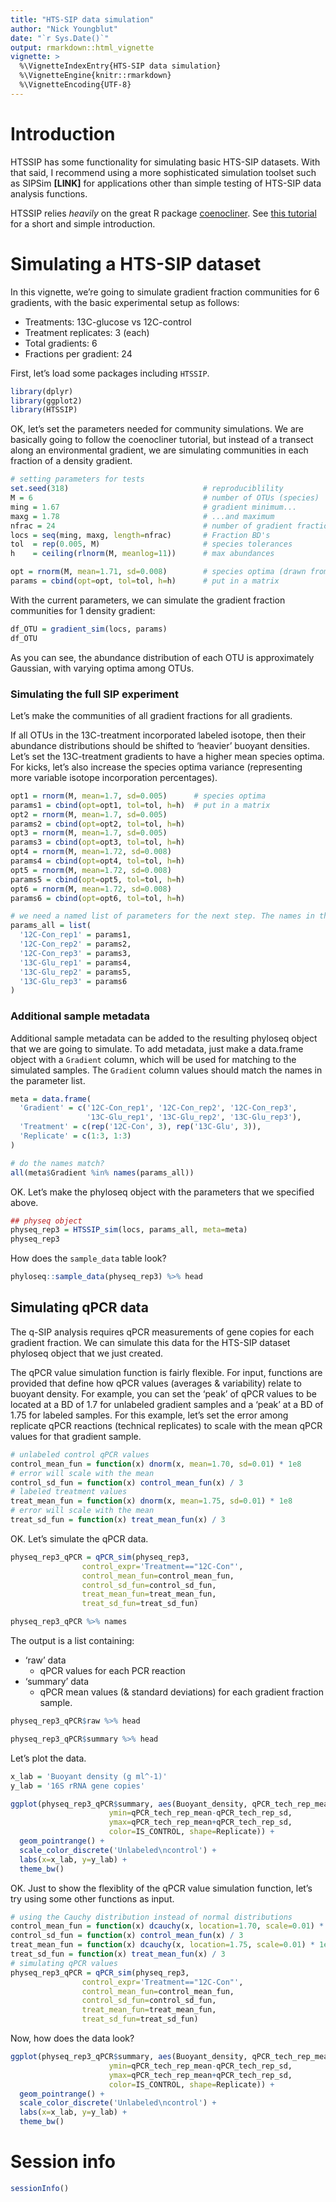 ```yaml
---
title: "HTS-SIP data simulation"
author: "Nick Youngblut"
date: "`r Sys.Date()`"
output: rmarkdown::html_vignette
vignette: >
  %\VignetteIndexEntry{HTS-SIP data simulation}
  %\VignetteEngine{knitr::rmarkdown}
  %\VignetteEncoding{UTF-8}
---
```


# Introduction

HTSSIP has some functionality for simulating basic HTS-SIP datasets. With that said, I recommend using a more sophisticated simulation toolset such as SIPSim **[LINK]** for applications other than simple testing of HTS-SIP data analysis functions.

HTSSIP relies *heavily* on the great R package [coenocliner](https://cran.r-project.org/web/packages/coenocliner/index.html). See [this tutorial](http://www.fromthebottomoftheheap.net/code/r-packages/coenocliner/) for a short and simple introduction. 

# Simulating a HTS-SIP dataset

In this vignette, we're going to simulate gradient fraction communities for 6 gradients, with the basic experimental setup as follows:

* Treatments: 13C-glucose vs 12C-control 
* Treatment replicates: 3 (each)
* Total gradients: 6
* Fractions per gradient: 24

First, let's load some packages including `HTSSIP`. 

```r
library(dplyr)
library(ggplot2)
library(HTSSIP)
```

OK, let's set the parameters needed for community simulations. We are basically going to follow the coenocliner tutorial, but instead of a transect along an environmental gradient, we are simulating communities in each fraction of a density gradient. 

```r
# setting parameters for tests
set.seed(318)                              # reproduciblility
M = 6                                      # number of OTUs (species)
ming = 1.67                                # gradient minimum...
maxg = 1.78                                # ...and maximum
nfrac = 24                                 # number of gradient fractions
locs = seq(ming, maxg, length=nfrac)       # Fraction BD's
tol  = rep(0.005, M)                       # species tolerances
h    = ceiling(rlnorm(M, meanlog=11))      # max abundances

opt = rnorm(M, mean=1.71, sd=0.008)        # species optima (drawn from a normal dist.)
params = cbind(opt=opt, tol=tol, h=h)      # put in a matrix
```

With the current parameters, we can simulate the gradient fraction communities for 1 density gradient: 

```r
df_OTU = gradient_sim(locs, params)
df_OTU
```

As you can see, the abundance distribution of each OTU is approximately Gaussian, with varying optima among OTUs. 

### Simulating the full SIP experiment

Let's make the communities of all gradient fractions for all gradients.  

If all OTUs in the 13C-treatment incorporated labeled isotope, then their abundance distributions should be shifted to 'heavier' buoyant densities. Let's set the 13C-treatment gradients to have a higher mean species optima. For kicks, let's also increase the species optima variance (representing more variable isotope incorporation percentages).

```r
opt1 = rnorm(M, mean=1.7, sd=0.005)      # species optima
params1 = cbind(opt=opt1, tol=tol, h=h)  # put in a matrix
opt2 = rnorm(M, mean=1.7, sd=0.005)     
params2 = cbind(opt=opt2, tol=tol, h=h) 
opt3 = rnorm(M, mean=1.7, sd=0.005)     
params3 = cbind(opt=opt3, tol=tol, h=h) 
opt4 = rnorm(M, mean=1.72, sd=0.008)    
params4 = cbind(opt=opt4, tol=tol, h=h) 
opt5 = rnorm(M, mean=1.72, sd=0.008)    
params5 = cbind(opt=opt5, tol=tol, h=h) 
opt6 = rnorm(M, mean=1.72, sd=0.008)    
params6 = cbind(opt=opt6, tol=tol, h=h) 

# we need a named list of parameters for the next step. The names in the list will be used as sample IDs
params_all = list(
  '12C-Con_rep1' = params1,
  '12C-Con_rep2' = params2,
  '12C-Con_rep3' = params3,
  '13C-Glu_rep1' = params4,
  '13C-Glu_rep2' = params5,
  '13C-Glu_rep3' = params6
)
```

### Additional sample metadata

Additional sample metadata can be added to the resulting phyloseq object that we are going to simulate. To add metadata, just make a data.frame object with a `Gradient` column, which will be used for matching to the simulated samples. The `Gradient` column values should match the names in the parameter list. 

```r
meta = data.frame(
  'Gradient' = c('12C-Con_rep1', '12C-Con_rep2', '12C-Con_rep3',
                 '13C-Glu_rep1', '13C-Glu_rep2', '13C-Glu_rep3'),
  'Treatment' = c(rep('12C-Con', 3), rep('13C-Glu', 3)),
  'Replicate' = c(1:3, 1:3)
)

# do the names match?
all(meta$Gradient %in% names(params_all))
```

OK. Let's make the phyloseq object with the parameters that we specified above. 

```r
## physeq object
physeq_rep3 = HTSSIP_sim(locs, params_all, meta=meta)
physeq_rep3
```

How does the `sample_data` table look? 

```r
phyloseq::sample_data(physeq_rep3) %>% head
```


## Simulating qPCR data

The q-SIP analysis requires qPCR measurements of gene copies for each gradient fraction. We can simulate this data for the HTS-SIP dataset phyloseq object that we just created. 

The qPCR value simulation function is fairly flexible. For input, functions are provided that define how qPCR values (averages & variability) relate to buoyant density. For example, you can set the 'peak' of qPCR values to be located at a BD of 1.7 for unlabeled gradient samples and a 'peak' at a BD of 1.75 for labeled samples. For this example, let's set the error among replicate qPCR reactions (technical replicates) to scale with the mean qPCR values for that gradient sample. 

```r
# unlabeled control qPCR values
control_mean_fun = function(x) dnorm(x, mean=1.70, sd=0.01) * 1e8
# error will scale with the mean 
control_sd_fun = function(x) control_mean_fun(x) / 3
# labeled treatment values
treat_mean_fun = function(x) dnorm(x, mean=1.75, sd=0.01) * 1e8
# error will scale with the mean 
treat_sd_fun = function(x) treat_mean_fun(x) / 3
```

OK. Let's simulate the qPCR data.

```r
physeq_rep3_qPCR = qPCR_sim(physeq_rep3,
                control_expr='Treatment=="12C-Con"',
                control_mean_fun=control_mean_fun,
                control_sd_fun=control_sd_fun,
                treat_mean_fun=treat_mean_fun,
                treat_sd_fun=treat_sd_fun)

physeq_rep3_qPCR %>% names
```

The output is a list containing:

* 'raw' data
    * qPCR values for each PCR reaction
* 'summary' data
    * qPCR mean values (& standard deviations) for each gradient fraction sample.

```r
physeq_rep3_qPCR$raw %>% head
```

```r
physeq_rep3_qPCR$summary %>% head
```

Let's plot the data.

```r
x_lab = 'Buoyant density (g ml^-1)'
y_lab = '16S rRNA gene copies'

ggplot(physeq_rep3_qPCR$summary, aes(Buoyant_density, qPCR_tech_rep_mean,
                      ymin=qPCR_tech_rep_mean-qPCR_tech_rep_sd,
                      ymax=qPCR_tech_rep_mean+qPCR_tech_rep_sd,
                      color=IS_CONTROL, shape=Replicate)) +
  geom_pointrange() +
  scale_color_discrete('Unlabeled\ncontrol') +
  labs(x=x_lab, y=y_lab) +
  theme_bw()
```


OK. Just to show the flexiblity of the qPCR value simulation function, let's try using some other functions as input. 

```r
# using the Cauchy distribution instead of normal distributions
control_mean_fun = function(x) dcauchy(x, location=1.70, scale=0.01) * 1e8
control_sd_fun = function(x) control_mean_fun(x) / 3
treat_mean_fun = function(x) dcauchy(x, location=1.75, scale=0.01) * 1e8
treat_sd_fun = function(x) treat_mean_fun(x) / 3
# simulating qPCR values
physeq_rep3_qPCR = qPCR_sim(physeq_rep3,
                control_expr='Treatment=="12C-Con"',
                control_mean_fun=control_mean_fun,
                control_sd_fun=control_sd_fun,
                treat_mean_fun=treat_mean_fun,
                treat_sd_fun=treat_sd_fun)
```

Now, how does the data look?

```r
ggplot(physeq_rep3_qPCR$summary, aes(Buoyant_density, qPCR_tech_rep_mean,
                      ymin=qPCR_tech_rep_mean-qPCR_tech_rep_sd,
                      ymax=qPCR_tech_rep_mean+qPCR_tech_rep_sd,
                      color=IS_CONTROL, shape=Replicate)) +
  geom_pointrange() +
  scale_color_discrete('Unlabeled\ncontrol') +
  labs(x=x_lab, y=y_lab) +
  theme_bw()
```


# Session info

```r
sessionInfo()
```

